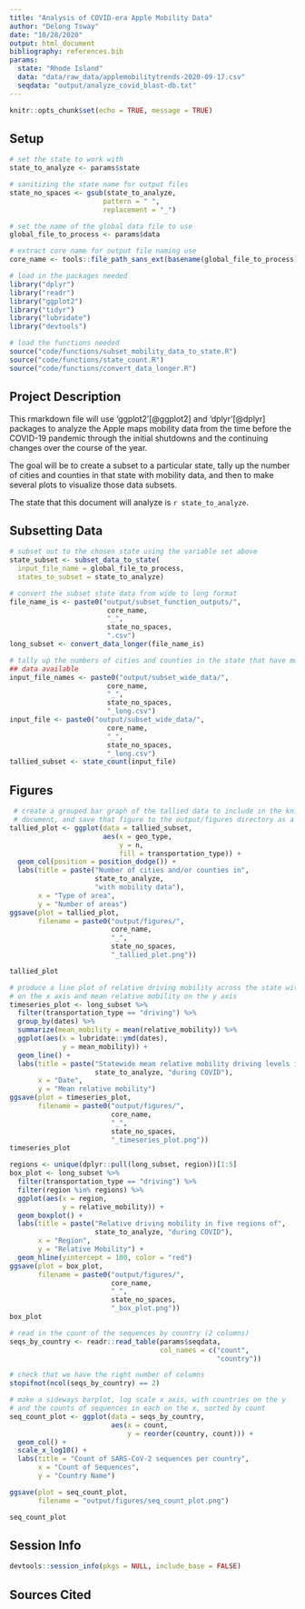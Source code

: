 ```yaml
---
title: "Analysis of COVID-era Apple Mobility Data"
author: "Delong Tsway"
date: "10/28/2020"
output: html_document
bibliography: references.bib
params:
  state: "Rhode Island"
  data: "data/raw_data/applemobilitytrends-2020-09-17.csv"
  seqdata: "output/analyze_covid_blast-db.txt"
---
```


```r
knitr::opts_chunk$set(echo = TRUE, message = TRUE)
```

## Setup

```r
# set the state to work with
state_to_analyze <- params$state

# sanitizing the state name for output files
state_no_spaces <- gsub(state_to_analyze,
                       pattern = " ",
                       replacement = "_")

# set the name of the global data file to use
global_file_to_process <- params$data

# extract core name for output file naming use
core_name <- tools::file_path_sans_ext(basename(global_file_to_process))
```

```r
# load in the packages needed
library("dplyr")
library("readr")
library("ggplot2")
library("tidyr")
library("lubridate")
library("devtools")

# load the functions needed
source("code/functions/subset_mobility_data_to_state.R")
source("code/functions/state_count.R")
source("code/functions/convert_data_longer.R")
```

## Project Description

This rmarkdown file will use 'ggplot2'[@ggplot2] and 'dplyr'[@dplyr] packages to analyze the Apple maps mobility data from the time before the COVID-19 pandemic through the initial shutdowns and the continuing changes over the course of the year.

The goal will be to create a subset to a particular state, tally up the number of cities and counties in that state with mobility data, and then to make several plots to visualize those data subsets.

The state that this document will analyze is `r state_to_analyze`.

## Subsetting Data

```r
# subset out to the chosen state using the variable set above
state_subset <- subset_data_to_state(
  input_file_name = global_file_to_process,
  states_to_subset = state_to_analyze)
```

```r
# convert the subset state data from wide to long format
file_name_is <- paste0("output/subset_function_outputs/",
                        core_name,
                        "_",
                        state_no_spaces,
                        ".csv")
long_subset <- convert_data_longer(file_name_is)
```

```r
# tally up the numbers of cities and counties in the state that have mobility
## data available
input_file_names <- paste0("output/subset_wide_data/",
                        core_name,
                        "_",
                        state_no_spaces,
                        "_long.csv")
input_file <- paste0("output/subset_wide_data/",
                        core_name,
                        "_",
                        state_no_spaces,
                        "_long.csv")
tallied_subset <- state_count(input_file)
```

## Figures

```r
 # create a grouped bar graph of the tallied data to include in the knitted
 # document, and save that figure to the output/figures directory as a png
tallied_plot <- ggplot(data = tallied_subset,
                       aes(x = geo_type,
                           y = n,
                           fill = transportation_type)) +
  geom_col(position = position_dodge()) +
  labs(title = paste("Number of cities and/or counties in",
                     state_to_analyze,
                     "with mobility data"),
       x = "Type of area",
       y = "Number of areas")
ggsave(plot = tallied_plot,
       filename = paste0("output/figures/",
                         core_name,
                         "_",
                         state_no_spaces,
                         "_tallied_plot.png"))

tallied_plot
```

```r
# produce a line plot of relative driving mobility across the state with date
# on the x axis and mean relative mobility on the y axis
timeseries_plot <- long_subset %>%
  filter(transportation_type == "driving") %>%
  group_by(dates) %>%
  summarize(mean_mobility = mean(relative_mobility)) %>%
  ggplot(aes(x = lubridate::ymd(dates),
             y = mean_mobility)) +
  geom_line() +
  labs(title = paste("Statewide mean relative mobility driving levels in",
                     state_to_analyze, "during COVID"),
       x = "Date",
       y = "Mean relative mobility")
ggsave(plot = timeseries_plot,
       filename = paste0("output/figures/",
                         core_name,
                         "_",
                         state_no_spaces,
                         "_timeseries_plot.png"))
timeseries_plot
```
```r
regions <- unique(dplyr::pull(long_subset, region))[1:5]
box_plot <- long_subset %>%
  filter(transportation_type == "driving") %>%
  filter(region %in% regions) %>%
  ggplot(aes(x = region,
             y = relative_mobility)) +
  geom_boxplot() +
  labs(title = paste("Relative driving mobility in five regions of",
                     state_to_analyze, "during COVID"),
       x = "Region",
       y = "Relative Mobility") +
  geom_hline(yintercept = 100, color = "red")
ggsave(plot = box_plot,
       filename = paste0("output/figures/",
                         core_name,
                         "_",
                         state_no_spaces,
                         "_box_plot.png"))
box_plot

```

```r
# read in the count of the sequences by country (2 columns)
seqs_by_country <- readr::read_table(params$seqdata,
                                     col_names = c("count",
                                                   "country"))

# check that we have the right number of columns
stopifnot(ncol(seqs_by_country) == 2)

# make a sideways barplot, log scale x axis, with countries on the y
# and the counts of sequences in each on the x, sorted by count
seq_count_plot <- ggplot(data = seqs_by_country,
                         aes(x = count,
                             y = reorder(country, count))) +
  geom_col() +
  scale_x_log10() +
  labs(title = "Count of SARS-CoV-2 sequences per country",
       x = "Count of Sequences",
       y = "Country Name")

ggsave(plot = seq_count_plot,
       filename = "output/figures/seq_count_plot.png")

seq_count_plot
```
## Session Info
```r
devtools::session_info(pkgs = NULL, include_base = FALSE)
```
## Sources Cited
